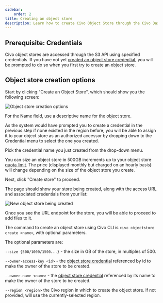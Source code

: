```yaml
---
sidebar:
    order: 2
title: Creating an object store
description: Learn how to create Civo Object Store through the Civo Dashboard and Civo Cli Tool. Assign object store credentials and start storing unstructured data effortlessly.
---
```



## Prerequisite: Credentials

Civo object stores are accessed through the S3 API using specified credentials. If you have not yet [created an object store credential](./object-store-credentials), you will be prompted to do so when you first try to create an object store.

## Object store creation options

<Tabs groupId="create-objectstore">
<TabItem value="dashboard" label="Dashboard">

Start by clicking "Create an Object Store", which should show you the following screen:

![Object store creation options](./images/object-store-creation-options.png)

For the Name field, use a descriptive name for the object store.

As the system would have prompted you to create a credential in the previous step if none existed in the region before, you will be able to assign it to your object store as an authorized accessor by dropping down to the Credential menu to select the one you created.

Pick the credential name you just created from the drop-down menu.

You can size an object store in 500GB increments up to your object store [quota limit](../account/quota). The price (displayed monthly but charged on an hourly basis) will change depending on the size of the object store you create.

Next, click "Create store" to proceed.

The page should show your store being created, along with the access URL and associated credentials from your list:

![New object store being created](./images/objectstore-creating.png)

Once you see the URL endpoint for the store, you will be able to proceed to add files to it.

</TabItem>

<TabItem value="cli" label="Civo CLI">

The command to create an object store using Civo CLI is `civo objectstore create <name>`, with optional parameters.

The optional parameters are:

`--size {500/1000/1500...}` - the size in GB of the store, in multiples of 500.

`--owner-access-key <id>` - the [object store credential](./object-store-credentials) referenced by id to make the owner of the store to be created.

`--owner-name <name>` - the [object store credential](./object-store-credentials) referenced by its name to make the owner of the store to be created.

`--region <region>` the Civo region in which to create the object store. If not provided, will use the currently-selected region.

</TabItem>
</Tabs>
